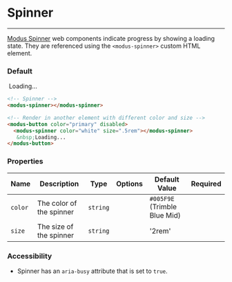 # Spinner

---

[Modus Spinner](https://modus.trimble.com/components/spinners/) web components indicate progress by showing a loading state. They are referenced using the `<modus-spinner>` custom HTML element.

### Default

<modus-spinner></modus-spinner>

<modus-button color="primary" disabled>
  <modus-spinner color="white" size=".5rem"></modus-spinner>
  &nbsp;Loading...
</modus-button>

```html
<!-- Spinner -->
<modus-spinner></modus-spinner>

<!-- Render in another element with different color and size -->
<modus-button color="primary" disabled>
  <modus-spinner color="white" size=".5rem"></modus-spinner>
   &nbsp;Loading...
</modus-button>
```

### Properties

| Name    | Description              | Type     | Options | Default Value                | Required |
| ------- | ------------------------ | -------- | ------- | ---------------------------- | -------- |
| `color` | The color of the spinner | `string` |         | `#005F9E` (Trimble Blue Mid) |          |
| `size`  | The size of the spinner  | `string` |         | '2rem'                       |          |

### Accessibility

- Spinner has an `aria-busy` attribute that is set to `true`.
